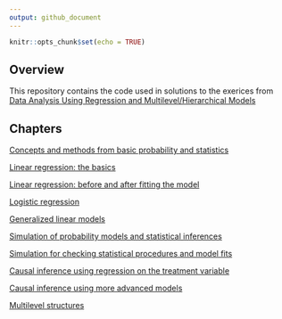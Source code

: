 ```yaml
---
output: github_document
---
```


<!-- README.md is generated from README.Rmd. Please edit that file -->

```r
knitr::opts_chunk$set(echo = TRUE)
```

## Overview

This repository contains the code used in solutions to the exerices from [Data Analysis Using Regression and Multilevel/Hierarchical Models](http://www.stat.columbia.edu/~gelman/arm/)

## Chapters

[Concepts and methods from basic probability and statistics](https://github.com/johnson-shuffle/solutions/tree/master/arm/ch02)

[Linear regression: the basics](https://github.com/johnson-shuffle/solutions/tree/master/arm/ch03)

[Linear regression: before and after fitting the model](https://github.com/johnson-shuffle/solutions/tree/master/arm/ch04)

[Logistic regression](https://github.com/johnson-shuffle/solutions/tree/master/arm/ch05)

[Generalized linear models](https://github.com/johnson-shuffle/solutions/tree/master/arm/ch06)

[Simulation of probability models and statistical inferences](https://github.com/johnson-shuffle/solutions/tree/master/arm/ch07)

[Simulation for checking statistical procedures and model fits](https://github.com/johnson-shuffle/solutions/tree/master/arm/ch08)

[Causal inference using regression on the treatment variable](https://github.com/johnson-shuffle/solutions/tree/master/arm/ch09)

[Causal inference using more advanced models](https://github.com/johnson-shuffle/solutions/tree/master/arm/ch10)

[Multilevel structures](https://github.com/johnson-shuffle/solutions/tree/master/arm/ch11)
